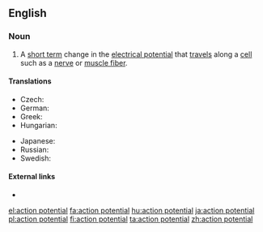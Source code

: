 ==English==

===Noun===
{{en-noun}}

# A [[short term]] change in the [[electrical potential]] that [[travel]]s along a [[cell]] such as a [[nerve]] or [[muscle fiber]].

====Translations====
{{trans-top|electrical potential}}
* Czech: {{t|cs|akční potenciál|m}}
* German: {{t|de|Aktionspotential|n}}
* Greek: {{t|el|δυναμικό ενέργειας|n}}
* Hungarian: {{t+|hu|akciós potenciál}}
{{trans-mid}}
* Japanese: {{t|ja|活動電位|tr=かつどうでんい, katsudōden'i}}
* Russian: {{t+|ru|и́мпульс|m}}
* Swedish: {{t+|sv|aktionspotential}}
{{trans-bottom}}

====External links====
* {{pedialite}}

[[el:action potential]]
[[fa:action potential]]
[[hu:action potential]]
[[ja:action potential]]
[[pl:action potential]]
[[fi:action potential]]
[[ta:action potential]]
[[zh:action potential]]